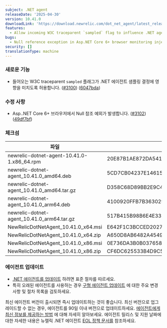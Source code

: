 ```yaml
---
subject: .NET agent
releaseDate: '2025-04-30'
version: 10.41.0
downloadLink: 'https://download.newrelic.com/dot_net_agent/latest_release'
features:
  - Allow incoming W3C traceparent `sampled` flag to influence .NET agent sampling decision.
bugs:
  - Null reference exception in Asp.NET Core 6+ browser monitoring injection.
security: []
translationType: machine
---
```


### 새로운 기능

* 들어오는 W3C traceparent `sampled` 플래그가 .NET 에이전트 샘플링 결정에 영향을 미치도록 허용합니다. ([#3100](https://github.com/newrelic/newrelic-dotnet-agent/issues/3100)) ([6047bda](https://github.com/newrelic/newrelic-dotnet-agent/commit/6047bda423e7d6a8c0d639142584c3651618f4a5))

### 수정 사항

* Asp..NET Core 6+ 브라우저에서 Null 참조 예외가 발생합니다. ([#3102](https://github.com/newrelic/newrelic-dotnet-agent/issues/3102)) ([49df7bf](https://github.com/newrelic/newrelic-dotnet-agent/commit/49df7bfb75fbccc5961cc59a597b2e92f371982c))

### 체크섬

| 파일                                           | SHA - 256 해시                                                     |
| -------------------------------------------- | ---------------------------------------------------------------- |
| newrelic-dotnet-agent-10.41.0-1.x86\_64.rpm  | 20E87B1AE872DA5418FF20C6F63C516CEBC4CB3789335092E457333E7DB6034B |
| newrelic-dotnet-agent\_10.41.0\_amd64.deb    | 5CD7CB04237E14615DEDADCAA233E10E7668365D7857576C53815D2D77CA782B |
| newrelic-dotnet-agent\_10.41.0\_amd64.tar.gz | D358C68D89BB2E9C453311CF2ACA91947B8152459F7CB5BB735D76D9039A896A |
| newrelic-dotnet-agent\_10.41.0\_arm64.deb    | 4100920FFB7B363029EF26F8F5317A333FAC80B57BB6CB41E8032C532184A360 |
| newrelic-dotnet-agent\_10.41.0\_arm64.tar.gz | 517B415B98B6E4E3370AAB4EB3D225169FCD8E1B51159E259DEDDA010328D374 |
| NewRelicDotNetAgent\_10.41.0\_x64.msi        | E642F1C3BCCED20270E7B550B4EE720B6EC3D599BA93A979BB30BDA5C49E801D |
| NewRelicDotNetAgent\_10.41.0\_x64.zip        | A650D8AB6482A4549EA4FE205CB87610B8225A8AA093A75180CEA403DEC2B858 |
| NewRelicDotNetAgent\_10.41.0\_x86.msi        | 0E736DA3B0B0376581E40ED88C958B4597E1B3A22F64ACFB0CAB5E4BA3DF5143 |
| NewRelicDotNetAgent\_10.41.0\_x86.zip        | CF6DC625533B4D9C55DCADF66DDAA7A7C098F7B50C17CA785A57D77CE69CEBDF |

### 에이전트 업데이트

* [.NET 에이전트를 업데이트](/docs/agents/net-agent/installation-configuration/update-net-agent) 하려면 표준 절차를 따르세요.
* 특히 오래된 에이전트를 사용하는 경우 [구형 에이전트 업데이트](/docs/apm/agents/net-agent/installation/update-net-agent/#updating_older_net) 에 대한 주요 변경 사항 및 절차 목록을 검토하세요.

최신 에이전트 버전이 출시되면 즉시 업데이트하는 것이 좋습니다. 최신 버전으로 업그레이드할 수 없는 경우, 에이전트를 90일 이내 버전으로 업데이트하세요. [에이전트에게 최신 정보를 제공하는 방법](/docs/new-relic-solutions/new-relic-one/install-configure/update-new-relic-agent) 에 대해 자세히 알아보세요. 에이전트 릴리스 및 지원 날짜에 대한 자세한 내용은 뉴렐릭 .NET 에이전트 [EOL 정책 문서를](/docs/apm/agents/net-agent/getting-started/net-agent-eol-policy) 참조하세요.